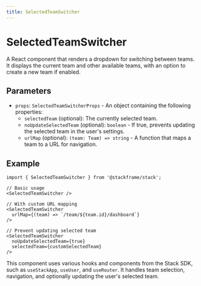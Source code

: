 ```yaml
---
title: SelectedTeamSwitcher
---
```


# SelectedTeamSwitcher

A React component that renders a dropdown for switching between teams. It displays the current team and other available teams, with an option to create a new team if enabled.

## Parameters

- `props`: `SelectedTeamSwitcherProps` - An object containing the following properties:
  - `selectedTeam` (optional): The currently selected team.
  - `noUpdateSelectedTeam` (optional): `boolean` - If true, prevents updating the selected team in the user's settings.
  - `urlMap` (optional): `(team: Team) => string` - A function that maps a team to a URL for navigation.

## Example

```tsx
import { SelectedTeamSwitcher } from '@stackframe/stack';

// Basic usage
<SelectedTeamSwitcher />

// With custom URL mapping
<SelectedTeamSwitcher
  urlMap={(team) => `/team/${team.id}/dashboard`}
/>

// Prevent updating selected team
<SelectedTeamSwitcher
  noUpdateSelectedTeam={true}
  selectedTeam={customSelectedTeam}
/>
```

This component uses various hooks and components from the Stack SDK, such as `useStackApp`, `useUser`, and `useRouter`. It handles team selection, navigation, and optionally updating the user's selected team.